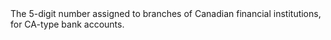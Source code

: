   

  
<ResponseField name="BranchCode" type="string" >  
<Length5Digits />    
The 5-digit number assigned to branches of Canadian financial institutions, for CA-type bank accounts.  
</ResponseField>
